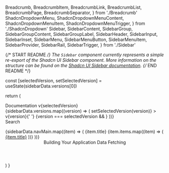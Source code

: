   Breadcrumb,
  BreadcrumbItem,
  BreadcrumbLink,
  BreadcrumbList,
  BreadcrumbPage,
  BreadcrumbSeparator,
} from './Breadcrumb'
  ShadcnDropdownMenu,
  ShadcnDropdownMenuContent,
  ShadcnDropdownMenuItem,
  ShadcnDropdownMenuTrigger,
} from './ShadcnDropdown'
  Sidebar,
  SidebarContent,
  SidebarGroup,
  SidebarGroupContent,
  SidebarGroupLabel,
  SidebarHeader,
  SidebarInput,
  SidebarInset,
  SidebarMenu,
  SidebarMenuButton,
  SidebarMenuItem,
  SidebarProvider,
  SidebarRail,
  SidebarTrigger,
} from './Sidebar'

{/* START README */}
The `Sidebar` component currently represents a simple re-export of the Shadcn UI Sidebar component. More information on the structure can be found on the [Shadcn UI Sidebar documentation](https://ui.shadcn.com/docs/components/sidebar).
{/* END README */}

  const [selectedVersion, setSelectedVersion] = useState(sidebarData.versions[0])

return (
<SidebarProvider>
<Sidebar>
<SidebarHeader>
<SidebarMenu>
<SidebarMenuItem>
<ShadcnDropdownMenu>
<ShadcnDropdownMenuTrigger asChild>
<SidebarMenuButton
                    size="lg"
                    className="data-[state=open]:bg-sidebar-accent data-[state=open]:text-sidebar-accent-foreground"
                  >
<div className="bg-sidebar-primary text-sidebar-primary-foreground flex aspect-square size-8 items-center justify-center rounded-lg">
<GalleryVerticalEnd className="size-4" />
</div>
<div className="flex flex-col gap-0.5 leading-none">
<span className="font-medium">Documentation</span>
<span className="">v{selectedVersion}</span>
</div>
<ChevronsUpDown className="ml-auto" />
</SidebarMenuButton>
</ShadcnDropdownMenuTrigger>
<ShadcnDropdownMenuContent
                  className="w-(--radix-dropdown-menu-trigger-width)"
                  align="start"
                >
{sidebarData.versions.map((version) => (
<ShadcnDropdownMenuItem
key={version}
onSelect={() => setSelectedVersion(version)} >
v{version}{' '}
{version === selectedVersion && <Check className="ml-auto" />}
</ShadcnDropdownMenuItem>
))}
</ShadcnDropdownMenuContent>
</ShadcnDropdownMenu>
</SidebarMenuItem>
</SidebarMenu>
<form>
<SidebarGroup className="py-0">
<SidebarGroupContent className="relative">
<ShadcnLabel htmlFor="search" className="sr-only">
Search
</ShadcnLabel>
<SidebarInput
                  id="search"
                  placeholder="Search the docs..."
                  className="pl-8"
                />
<Search className="pointer-events-none absolute top-1/2 left-2 size-4 -translate-y-1/2 opacity-50 select-none" />
</SidebarGroupContent>
</SidebarGroup>
</form>
</SidebarHeader>
<SidebarContent>
{sidebarData.navMain.map((item) => (
<SidebarGroup key={item.title}>
<SidebarGroupLabel>{item.title}</SidebarGroupLabel>
<SidebarGroupContent>
<SidebarMenu>
{item.items.map((item) => (
<SidebarMenuItem key={item.title}>
<SidebarMenuButton asChild isActive={item.isActive}>
<a href={item.url}>{item.title}</a>
</SidebarMenuButton>
</SidebarMenuItem>
))}
</SidebarMenu>
</SidebarGroupContent>
</SidebarGroup>
))}
</SidebarContent>
<SidebarRail />
</Sidebar>
<SidebarInset>
<header className="flex h-16 shrink-0 items-center gap-2 border-b px-4">
<SidebarTrigger className="-ml-1" />
<Separator
            orientation="vertical"
            className="mr-2 data-[orientation=vertical]:h-4"
          />
<Breadcrumb>
<BreadcrumbList>
<BreadcrumbItem className="hidden md:block">
<BreadcrumbLink href="#">
Building Your Application
</BreadcrumbLink>
</BreadcrumbItem>
<BreadcrumbSeparator className="hidden md:block" />
<BreadcrumbItem>
<BreadcrumbPage>Data Fetching</BreadcrumbPage>
</BreadcrumbItem>
</BreadcrumbList>
</Breadcrumb>
</header>
<div className="flex flex-1 flex-col gap-4 p-4">
<div className="grid auto-rows-min gap-4 md:grid-cols-3">
<div className="bg-muted/50 aspect-video rounded-xl" />
<div className="bg-muted/50 aspect-video rounded-xl" />
<div className="bg-muted/50 aspect-video rounded-xl" />
</div>
<div className="bg-muted/50 min-h-[100vh] flex-1 rounded-xl md:min-h-min" />
</div>
</SidebarInset>
</SidebarProvider>
)
}
